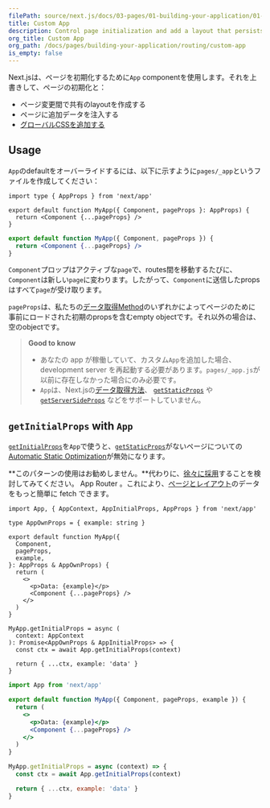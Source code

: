 ```yaml
---
filePath: source/next.js/docs/03-pages/01-building-your-application/01-routing/05-custom-app.mdx
title: Custom App
description: Control page initialization and add a layout that persists for all pages by overriding the default App component used by Next.js.
org_title: Custom App
org_path: /docs/pages/building-your-application/routing/custom-app
is_empty: false
---
```


Next.jsは、ページを初期化するために`App` componentを使用します。それを上書きして、ページの初期化と：

- ページ変更間で共有のlayoutを作成する
- ページに追加データを注入する
- [グローバルCSSを追加する](/ja/javascript/next.js/v14/03-pages/01-building-your-application/04-styling)

## Usage

`App`のdefaultをオーバーライドするには、以下に示すように`pages/_app`というファイルを作成してください：

```tsx:pages/_app.tsx
import type { AppProps } from 'next/app'

export default function MyApp({ Component, pageProps }: AppProps) {
  return <Component {...pageProps} />
}
```

```jsx:pages/_app.jsx
export default function MyApp({ Component, pageProps }) {
  return <Component {...pageProps} />
}
```

`Component`プロップはアクティブな`page`で、routes間を移動するたびに、`Component`は新しい`page`に変わります。したがって、`Component`に送信したpropsはすべて`page`が受け取ります。

`pageProps`は、私たちの[データ取得Method](/ja/javascript/next.js/v14/03-pages/01-building-your-application/03-data-fetching)のいずれかによってページのために事前にロードされた初期のpropsを含むempty objectです。それ以外の場合は、空のobjectです。

> **Good to know**
>
> - あなたの app が稼働していて、カスタム`App`を追加した場合、 development server を再起動する必要があります。`pages/_app.js`が以前に存在しなかった場合にのみ必要です。
> - `App`は、Next.jsの[データ取得方法](/ja/javascript/next.js/v14/03-pages/01-building-your-application/03-data-fetching)、 [`getStaticProps`](/ja/javascript/next.js/v14/03-pages/01-building-your-application/03-data-fetching/01-get-static-props) や [`getServerSideProps`](/ja/javascript/next.js/v14/03-pages/01-building-your-application/03-data-fetching/03-get-server-side-props) などをサポートしていません。

## `getInitialProps` with `App`

[`getInitialProps`](/ja/javascript/next.js/v14/03-pages/02-api-reference/02-functions/get-initial-props)を`App`で使うと、[`getStaticProps`](/ja/javascript/next.js/v14/03-pages/01-building-your-application/03-data-fetching/01-get-static-props)がないページについての[Automatic Static Optimization](/ja/javascript/next.js/v14/03-pages/01-building-your-application/02-rendering/04-automatic-static-optimization)が無効になります。

**このパターンの使用はお勧めしません。**代わりに、[徐々に採用](/ja/javascript/next.js/v14/02-app/01-building-your-application/11-upgrading/02-app-router-migration)することを検討してみてください。 App Router 。これにより、[ページとレイアウト](/ja/javascript/next.js/v14/02-app/01-building-your-application/01-routing/02-pages-and-layouts)のデータをもっと簡単に fetch できます。

```tsx:pages/_app.tsx
import App, { AppContext, AppInitialProps, AppProps } from 'next/app'

type AppOwnProps = { example: string }

export default function MyApp({
  Component,
  pageProps,
  example,
}: AppProps & AppOwnProps) {
  return (
    <>
      <p>Data: {example}</p>
      <Component {...pageProps} />
    </>
  )
}

MyApp.getInitialProps = async (
  context: AppContext
): Promise<AppOwnProps & AppInitialProps> => {
  const ctx = await App.getInitialProps(context)

  return { ...ctx, example: 'data' }
}
```

```jsx:pages/_app.jsx
import App from 'next/app'

export default function MyApp({ Component, pageProps, example }) {
  return (
    <>
      <p>Data: {example}</p>
      <Component {...pageProps} />
    </>
  )
}

MyApp.getInitialProps = async (context) => {
  const ctx = await App.getInitialProps(context)

  return { ...ctx, example: 'data' }
}
```
